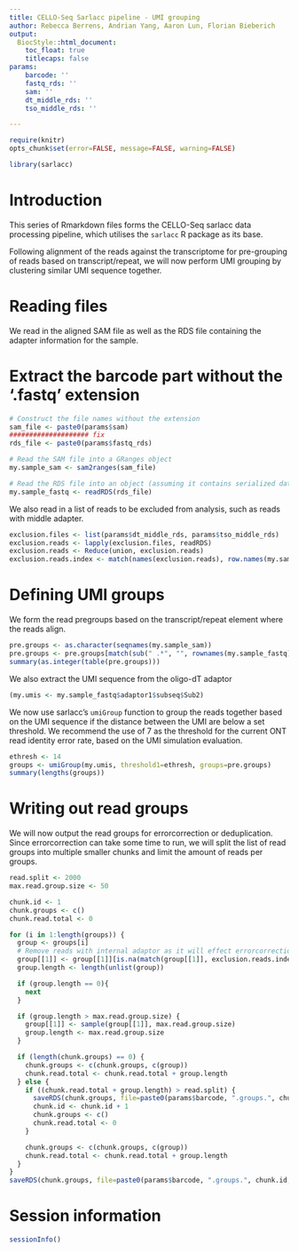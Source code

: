 ```yaml
---
title: CELLO-Seq Sarlacc pipeline - UMI grouping
author: Rebecca Berrens, Andrian Yang, Aaron Lun, Florian Bieberich
output:
  BiocStyle::html_document:
    toc_float: true
    titlecaps: false
params:
    barcode: ''
    fastq_rds: ''
    sam: ''
    dt_middle_rds: ''
    tso_middle_rds: ''

---
```


```r
require(knitr)
opts_chunk$set(error=FALSE, message=FALSE, warning=FALSE)
```

```r
library(sarlacc)
```

# Introduction

This series of Rmarkdown files forms the CELLO-Seq sarlacc data processing pipeline, which utilises the `sarlacc` R package as its base. 

Following alignment of the reads against the transcriptome for pre-grouping of reads based on transcript/repeat, we will now perform UMI grouping by clustering similar UMI sequence together. 

# Reading files

We read in the aligned SAM file as well as the RDS file containing the adapter information for the sample.

# Extract the barcode part without the '.fastq' extension
```r
# Construct the file names without the extension
sam_file <- paste0(params$sam)
#################### fix 
rds_file <- paste0(params$fastq_rds)

# Read the SAM file into a GRanges object
my.sample_sam <- sam2ranges(sam_file)

# Read the RDS file into an object (assuming it contains serialized data)
my.sample_fastq <- readRDS(rds_file)
```

We also read in a list of reads to be excluded from analysis, such as reads with middle adapter.

```r
exclusion.files <- list(params$dt_middle_rds, params$tso_middle_rds)
exclusion.reads <- lapply(exclusion.files, readRDS)
exclusion.reads <- Reduce(union, exclusion.reads)
exclusion.reads.index <- match(names(exclusion.reads), row.names(my.sample_fastq))
```

# Defining UMI groups 

We form the read pregroups based on the transcript/repeat element where the reads align.

```r
pre.groups <- as.character(seqnames(my.sample_sam))
pre.groups <- pre.groups[match(sub(" .*", "", rownames(my.sample_fastq)), names(my.sample_sam))]
summary(as.integer(table(pre.groups)))
```

We also extract the UMI sequence from the oligo-dT adaptor 

```r
(my.umis <- my.sample_fastq$adaptor1$subseq$Sub2)
```

We now use sarlacc's `umiGroup` function to group the reads together based on the UMI sequence if the distance between the UMI are below a set threshold. We recommend the use of 7 as the threshold for the current ONT read identity error rate, based on the UMI simulation evaluation.

```r
ethresh <- 14
groups <- umiGroup(my.umis, threshold1=ethresh, groups=pre.groups)
summary(lengths(groups))
```

# Writing out read groups

We will now output the read groups for errorcorrection or deduplication.
Since errorcorrection can take some time to run, we will split the list of read groups into multiple smaller chunks and limit the amount of reads per groups.

```r
read.split <- 2000
max.read.group.size <- 50

chunk.id <- 1
chunk.groups <- c()
chunk.read.total <- 0

for (i in 1:length(groups)) {
  group <- groups[i]
  # Remove reads with internal adaptor as it will effect errorcorrection
  group[[1]] <- group[[1]][is.na(match(group[[1]], exclusion.reads.index))]
  group.length <- length(unlist(group))

  if (group.length == 0){
    next
  }

  if (group.length > max.read.group.size) {
    group[[1]] <- sample(group[[1]], max.read.group.size)
    group.length <- max.read.group.size
  }

  if (length(chunk.groups) == 0) {
    chunk.groups <- c(chunk.groups, c(group))
    chunk.read.total <- chunk.read.total + group.length
  } else {
    if ((chunk.read.total + group.length) > read.split) {
      saveRDS(chunk.groups, file=paste0(params$barcode, ".groups.", chunk.id, ".rds", sep=""))
      chunk.id <- chunk.id + 1
      chunk.groups <- c()
      chunk.read.total <- 0
    } 

    chunk.groups <- c(chunk.groups, c(group))
    chunk.read.total <- chunk.read.total + group.length
  }
}
saveRDS(chunk.groups, file=paste0(params$barcode, ".groups.", chunk.id, ".rds", sep=""))
```

# Session information

```r
sessionInfo()
```




